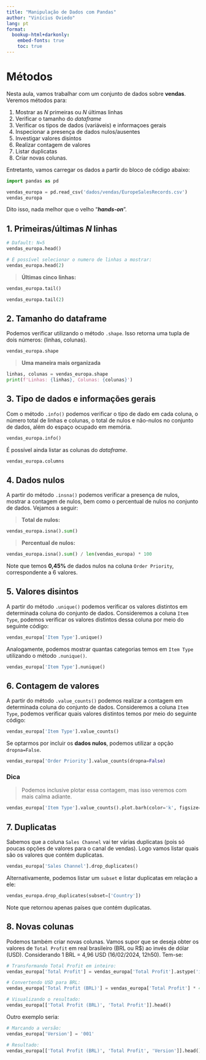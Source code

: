 ```yaml
---
title: "Manipulação de Dados com Pandas"
author: "Vinícius Oviedo"
lang: pt
format:
  bookup-html+darkonly:
    embed-fonts: true
    toc: true
---
```


# Métodos

Nesta aula, vamos trabalhar com um conjunto de dados sobre **vendas**. Veremos métodos para:

1. Mostrar as *N* primeiras ou *N* últimas linhas 
2. Verificar o tamanho do *dataframe*
3. Verificar os tipos de dados (variáveis) e informaçoes gerais
4. Inspecionar a presença de dados nulos/ausentes
5. Investigar valores disintos
6. Realizar contagem de valores
7. Listar duplicatas
8. Criar novas colunas.

Entretanto, vamos carregar os dados a partir do bloco de código abaixo:

```python
import pandas as pd

vendas_europa = pd.read_csv('dados/vendas/EuropeSalesRecords.csv')
vendas_europa
```

Dito isso, nada melhor que o velho "***hands-on***".

## 1. Primeiras/últimas *N* linhas

```python
# Dafault: N=5
vendas_europa.head()
```

```python
# É possível selecionar o numero de linhas a mostrar:
vendas_europa.head(2)
```

> **Últimas cinco linhas:**

```python
vendas_europa.tail()
```

```python
vendas_europa.tail(2)
```

## 2. Tamanho do dataframe

Podemos verificar utilizando o método `.shape`. Isso retorna uma tupla de dois números: (linhas, colunas).

```python
vendas_europa.shape
```

> **Uma maneira mais organizada**

```python
linhas, colunas = vendas_europa.shape
print(f'Linhas: {linhas}, Colunas: {colunas}')
```

## 3. Tipo de dados e informações gerais

Com o método `.info()` podemos verificar o tipo de dado em cada coluna, o número total de linhas e colunas, o total de nulos e não-nulos no conjunto de dados, além do espaço ocupado em memória.

```python
vendas_europa.info()
```

É possível ainda listar as colunas do *dataframe*.

```python
vendas_europa.columns
```

## 4. Dados nulos

A partir do método `.insna()` podemos verificar a presença de nulos, mostrar a contagem de nulos, bem como o percentual de nulos no conjunto de dados. Vejamos a seguir:

> **Total de nulos:** 

```python
vendas_europa.isna().sum()
``` 

> **Percentual de nulos:** 

```python
vendas_europa.isna().sum() / len(vendas_europa) * 100
``` 

Note que temos **0,45%** de dados nulos na coluna `Order Priority`, correspondente a 6 valores.

## 5. Valores disintos

A partir do método `.unique()` podemos verificar os valores distintos em determinada coluna do conjunto de dados. Consideremos a coluna `Item Type`, podemos verificar os valores distintos dessa coluna por meio do seguinte código:

```python
vendas_europa['Item Type'].unique()
```

Analogamente, podemos mostrar quantas categorias temos em `Item Type` utilizando o método `.nunique()`.

```python
vendas_europa['Item Type'].nunique()
```

## 6. Contagem de valores

A partir do método `.value_counts()` podemos realizar a contagem em determinada coluna do conjunto de dados. Consideremos a coluna `Item Type`, podemos verificar quais valores distintos temos por meio do seguinte código:

```python
vendas_europa['Item Type'].value_counts()
```

Se optarmos por incluir os **dados nulos**, podemos utilizar a opção `dropna=False`.

```python
vendas_europa['Order Priority'].value_counts(dropna=False)
```

### Dica
> Podemos inclusive plotar essa contagem, mas isso veremos com mais calma adiante.

```python
vendas_europa['Item Type'].value_counts().plot.barh(color='k', figsize=(6,4))
```

## 7. Duplicatas

Sabemos que a coluna `Sales Channel` vai ter várias duplicatas (pois só poucas opções de valores para o canal de vendas). Logo vamos listar quais são os valores que contém duplicatas.

```python
vendas_europa['Sales Channel'].drop_duplicates()
```

Alternativamente, podemos listar um `subset` e listar duplicatas em relação a ele:

```python
vendas_europa.drop_duplicates(subset=['Country'])
```

Note que retornou apenas países que contém duplicatas.

## 8. Novas colunas

Podemos também criar novas colunas. Vamos supor que se deseja obter os valores de `Total Profit` em real brasileiro (BRL ou R\$) ao invés de dólar (USD). Considerando 1 BRL = 4,96 USD (16/02/2024, 12h50). Tem-se:

```python
# Transformando Total Profit em inteiro:
vendas_europa['Total Profit'] = vendas_europa['Total Profit'].astype('int') 

# Convertendo USD para BRL:
vendas_europa['Total Profit (BRL)'] = vendas_europa['Total Profit'] * 4.96

# Visualizando o resultado:
vendas_europa[['Total Profit (BRL)', 'Total Profit']].head()
```

Outro exemplo seria:

```python
# Marcando a versão:
vendas_europa['Version'] = '001'

# Resultado:
vendas_europa[['Total Profit (BRL)', 'Total Profit', 'Version']].head()
```